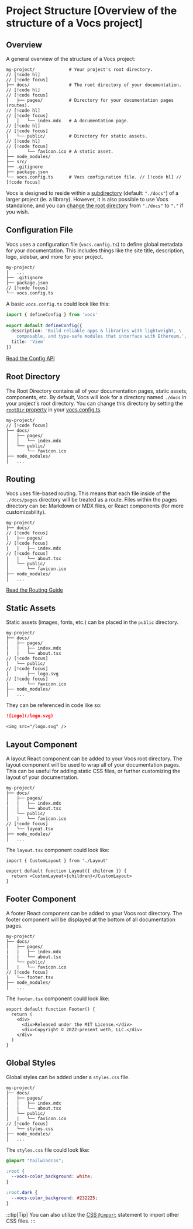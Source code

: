 # Project Structure [Overview of the structure of a Vocs project]

## Overview

A general overview of the structure of a Vocs project:

```
my-project/             # Your project's root directory.
// [!code hl]
// [!code focus]
├── docs/               # The root directory of your documentation.
// [!code hl]
// [!code focus]
│   ├── pages/          # Directory for your documentation pages (routes).
// [!code hl]
// [!code focus]
│   │   └── index.mdx   # A documentation page.
// [!code hl]
// [!code focus]
│   └── public/         # Directory for static assets.
// [!code hl]
// [!code focus]
│       └── favicon.ico # A static asset.
├── node_modules/
├── src/
├── .gitignore
├── package.json
└── vocs.config.ts      # Vocs configuration file. // [!code hl] // [!code focus]
```

Vocs is designed to reside within a [subdirectory](/docs/api/config#rootdir) (default: `"./docs"`) of a larger project (ie. a library). However, it is also possible to use Vocs standalone, and you can [change the root directory](/docs/api/config#rootdir) from `"./docs"` to `"."` if you wish.

## Configuration File

Vocs uses a configuration file (`vocs.config.ts`) to define global metadata for your documentation. 
This includes things like the site title, description, logo, sidebar, and more for your project. 

```
my-project/   
│   ...
├── .gitignore
├── package.json
// [!code focus]
└── vocs.config.ts 
```

A basic `vocs.config.ts` could look like this:

```ts [vocs.config.ts] twoslash
import { defineConfig } from 'vocs'
 
export default defineConfig({
  description: 'Build reliable apps & libraries with lightweight, \
    composable, and type-safe modules that interface with Ethereum.', 
  title: 'Viem'
})
```

[Read the Config API](/docs/api/config)


## Root Directory

The Root Directory contains all of your documentation pages, static assets, components, etc. 
By default, Vocs will look for a directory named `./docs` in your project's root directory. 
You can change this directory by setting the [`rootDir` property](/docs/api/config#rootdir) in your [vocs.config.ts](/docs/api/config).

```
my-project/     
// [!code focus]
├── docs/
│   ├── pages/
│   │   └── index.mdx   
│   └── public/
│       └── favicon.ico 
├── node_modules/
│   ...
```

## Routing

Vocs uses file-based routing. This means that each file inside of the `./docs/pages` directory will be treated as a route. 
Files within the pages directory can be: Markdown or MDX files, or React components (for more customizability).

```
my-project/             
├── docs/
// [!code focus]
│   ├── pages/
// [!code focus]
|   |   ├── index.mdx
// [!code focus]
|   |   └── about.tsx
│   └── public/
│       └── favicon.ico 
├── node_modules/
│   ...
```

[Read the Routing Guide](#TODO)

## Static Assets

Static assets (images, fonts, etc.) can be placed in the `public` directory.

```
my-project/             
├── docs/
│   ├── pages/ 
|   |   ├── index.mdx 
|   |   └── about.tsx 
// [!code focus]
│   └── public/ 
// [!code focus]
│       ├── logo.svg
// [!code focus]
│       └── favicon.ico
├── node_modules/
│   ...
```

They can be referenced in code like so:

```md [example.mdx]
![Logo](/logo.svg)
```

```tsx [Example.tsx]
<img src="/logo.svg" />
```


## Layout Component

A layout React component can be added to your Vocs root directory. 
The layout component will be used to wrap all of your documentation pages. 
This can be useful for adding static CSS files, or further customizing the layout of your documentation.

```
my-project/             
├── docs/
│   ├── pages/ 
|   |   ├── index.mdx 
|   |   └── about.tsx 
│   └── public/
│   |   └── favicon.ico
// [!code focus]
|   └── layout.tsx
├── node_modules/
│   ...
```

The `layout.tsx` component could look like:

```tsx [layout.tsx]
import { CustomLayout } from './Layout'

export default function Layout({ children }) {
  return <CustomLayout>{children}</CustomLayout>
}
```

## Footer Component

A footer React component can be added to your Vocs root directory. 
The footer component will be displayed at the bottom of all documentation pages. 

```
my-project/             
├── docs/
│   ├── pages/ 
|   |   ├── index.mdx 
|   |   └── about.tsx 
│   └── public/
│   |   └── favicon.ico
// [!code focus]
|   └── footer.tsx
├── node_modules/
│   ...
```

The `footer.tsx` component could look like:

```tsx [footer.tsx]
export default function Footer() {
  return (
    <div>
      <div>Released under the MIT License.</div>
      <div>Copyright © 2022-present weth, LLC.</div>
    </div>
  )
}
```

## Global Styles

Global styles can be added under a `styles.css` file.

```
my-project/             
├── docs/
│   ├── pages/ 
|   |   ├── index.mdx 
|   |   └── about.tsx 
│   └── public/
│   |   └── favicon.ico
// [!code focus]
|   └── styles.css
├── node_modules/
│   ...
```

The `styles.css` file could look like:

```css [styles.css]
@import "tailwindcss";

:root {
  --vocs-color_background: white;
}

:root.dark {
  --vocs-color_background: #232225;
}
```

:::tip[Tip]
You can also utilize the [CSS `@import`](https://vitejs.dev/guide/features.html#import-inlining-and-rebasing) statement to import other CSS files.
:::
